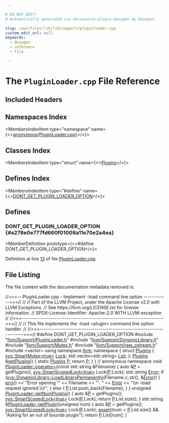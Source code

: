 ```yaml
---

# DO NOT EDIT!
# Automatically generated via docusaurus-plugin-doxygen by Doxygen.

slug: /api/files/lib/lib/support/pluginloader-cpp
custom_edit_url: null
keywords:
  - doxygen
  - reference
  - file

---
```





# The `PluginLoader.cpp` File Reference

<DoxygenPage pluginConfig={pluginConfig}>



## Included Headers

<IncludesList>
<IncludesListItem
  filePath="llvm/Support/PluginLoader.h"
  permalink="/docs/api/files/include/include/llvm/include/llvm/support/pluginloader-h"
  isLocal="true" />
<IncludesListItem
  filePath="llvm/Support/DynamicLibrary.h"
  permalink="/docs/api/files/include/include/llvm/include/llvm/support/dynamiclibrary-h"
  isLocal="true" />
<IncludesListItem
  filePath="llvm/Support/Mutex.h"
  permalink="/docs/api/files/include/include/llvm/include/llvm/support/mutex-h"
  isLocal="true" />
<IncludesListItem
  filePath="llvm/Support/raw_ostream.h"
  permalink="/docs/api/files/include/include/llvm/include/llvm/support/raw-ostream-h"
  isLocal="true" />
<IncludesListItem
  filePath="vector"
  permalink=""
  isLocal="false" />
</IncludesList>

## Namespaces Index

<MembersIndex>

<MembersIndexItem
  type="namespace"
  name={<><a href="/docs/api/namespaces/anonymous-pluginloader-cpp-">anonymous&#123;PluginLoader.cpp&#125;</a></>}>
</MembersIndexItem>

</MembersIndex>

## Classes Index

<MembersIndex>

<MembersIndexItem
  type="struct"
  name={<><a href="/docs/api/structs/anonymous-namespace-pluginloader-cpp-/plugins">Plugins</a></>}>
</MembersIndexItem>

</MembersIndex>

## Defines Index

<MembersIndex>

<MembersIndexItem
  type="#define"
  name={<><a href="#a278e0e777fd660f01008a11e70e2a4ea">DONT&#95;GET&#95;PLUGIN&#95;LOADER&#95;OPTION</a></>}>
</MembersIndexItem>

</MembersIndex>


<SectionDefinition>

## Defines

### DONT&#95;GET&#95;PLUGIN&#95;LOADER&#95;OPTION {#a278e0e777fd660f01008a11e70e2a4ea}

<MemberDefinition
  prototype={<>#define DONT&#95;GET&#95;PLUGIN&#95;LOADER&#95;OPTION</>}>

Definition at line <a href="#l00013">13</a> of file <a href="/docs/api/files/lib/lib/support/pluginloader-cpp">PluginLoader.cpp</a>.
</MemberDefinition>

</SectionDefinition>

## File Listing

The file content with the documentation metadata removed is:

<ProgramListing>

<Link id="l00001" /><CodeLine lineNumber="1"><Highlight kind="comment">//===-- PluginLoader.cpp - Implement -load command line option ------------===//</Highlight><Highlight kind="normal"></Highlight></CodeLine>
<Link id="l00002" /><CodeLine lineNumber="2"><Highlight kind="normal"></Highlight><Highlight kind="comment">//</Highlight><Highlight kind="normal"></Highlight></CodeLine>
<Link id="l00003" /><CodeLine lineNumber="3"><Highlight kind="normal"></Highlight><Highlight kind="comment">// Part of the LLVM Project, under the Apache License v2.0 with LLVM Exceptions.</Highlight><Highlight kind="normal"></Highlight></CodeLine>
<Link id="l00004" /><CodeLine lineNumber="4"><Highlight kind="normal"></Highlight><Highlight kind="comment">// See https://llvm.org/LICENSE.txt for license information.</Highlight><Highlight kind="normal"></Highlight></CodeLine>
<Link id="l00005" /><CodeLine lineNumber="5"><Highlight kind="normal"></Highlight><Highlight kind="comment">// SPDX-License-Identifier: Apache-2.0 WITH LLVM-exception</Highlight><Highlight kind="normal"></Highlight></CodeLine>
<Link id="l00006" /><CodeLine lineNumber="6"><Highlight kind="normal"></Highlight><Highlight kind="comment">//</Highlight><Highlight kind="normal"></Highlight></CodeLine>
<Link id="l00007" /><CodeLine lineNumber="7"><Highlight kind="normal"></Highlight><Highlight kind="comment">//===----------------------------------------------------------------------===//</Highlight><Highlight kind="normal"></Highlight></CodeLine>
<Link id="l00008" /><CodeLine lineNumber="8"><Highlight kind="normal"></Highlight><Highlight kind="comment">//</Highlight><Highlight kind="normal"></Highlight></CodeLine>
<Link id="l00009" /><CodeLine lineNumber="9"><Highlight kind="normal"></Highlight><Highlight kind="comment">// This file implements the -load &lt;plugin&gt; command line option handler.</Highlight><Highlight kind="normal"></Highlight></CodeLine>
<Link id="l00010" /><CodeLine lineNumber="10"><Highlight kind="normal"></Highlight><Highlight kind="comment">//</Highlight><Highlight kind="normal"></Highlight></CodeLine>
<Link id="l00011" /><CodeLine lineNumber="11"><Highlight kind="normal"></Highlight><Highlight kind="comment">//===----------------------------------------------------------------------===//</Highlight><Highlight kind="normal"></Highlight></CodeLine>
<Link id="l00012" /><CodeLine lineNumber="12"><Highlight kind="normal"></Highlight></CodeLine>
<Link id="l00013" /><CodeLine lineNumber="13" lineLink="#a278e0e777fd660f01008a11e70e2a4ea"><Highlight kind="normal"></Highlight><Highlight kind="preprocessor">#define DONT&#95;GET&#95;PLUGIN&#95;LOADER&#95;OPTION</Highlight><Highlight kind="normal"></Highlight></CodeLine>
<Link id="l00014" /><CodeLine lineNumber="14"><Highlight kind="normal"></Highlight><Highlight kind="preprocessor">#include &quot;<a href="/docs/api/files/include/include/llvm/include/llvm/support/pluginloader-h">llvm/Support/PluginLoader.h</a>&quot;</Highlight><Highlight kind="normal"></Highlight></CodeLine>
<Link id="l00015" /><CodeLine lineNumber="15"><Highlight kind="normal"></Highlight><Highlight kind="preprocessor">#include &quot;<a href="/docs/api/files/include/include/llvm/include/llvm/support/dynamiclibrary-h">llvm/Support/DynamicLibrary.h</a>&quot;</Highlight><Highlight kind="normal"></Highlight></CodeLine>
<Link id="l00016" /><CodeLine lineNumber="16"><Highlight kind="normal"></Highlight><Highlight kind="preprocessor">#include &quot;<a href="/docs/api/files/include/include/llvm/include/llvm/support/mutex-h">llvm/Support/Mutex.h</a>&quot;</Highlight><Highlight kind="normal"></Highlight></CodeLine>
<Link id="l00017" /><CodeLine lineNumber="17"><Highlight kind="normal"></Highlight><Highlight kind="preprocessor">#include &quot;<a href="/docs/api/files/include/include/llvm/include/llvm/support/raw-ostream-h">llvm/Support/raw&#95;ostream.h</a>&quot;</Highlight><Highlight kind="normal"></Highlight></CodeLine>
<Link id="l00018" /><CodeLine lineNumber="18"><Highlight kind="normal"></Highlight><Highlight kind="preprocessor">#include &lt;vector&gt;</Highlight><Highlight kind="normal"></Highlight></CodeLine>
<Link id="l00019" /><CodeLine lineNumber="19"><Highlight kind="normal"></Highlight><Highlight kind="keyword">using namespace </Highlight><Highlight kind="normal"><a href="/docs/api/namespaces/llvm">llvm</a>;</Highlight></CodeLine>
<Link id="l00020" /><CodeLine lineNumber="20"><Highlight kind="normal"></Highlight></CodeLine>
<Link id="l00021" /><CodeLine lineNumber="21" lineLink="/docs/api/namespaces/anonymous-pluginloader-cpp-"><Highlight kind="normal"></Highlight><Highlight kind="keyword">namespace </Highlight><Highlight kind="normal">&#123;</Highlight></CodeLine>
<Link id="l00022" /><CodeLine lineNumber="22"><Highlight kind="normal"></Highlight></CodeLine>
<Link id="l00023" /><CodeLine lineNumber="23" lineLink="/docs/api/structs/anonymous-namespace-pluginloader-cpp-/plugins"><Highlight kind="normal"></Highlight><Highlight kind="keyword">struct </Highlight><Highlight kind="normal"><a href="/docs/api/structs/anonymous-namespace-pluginloader-cpp-/plugins">Plugins</a> &#123;</Highlight></CodeLine>
<Link id="l00024" /><CodeLine lineNumber="24" lineLink="/docs/api/structs/anonymous-namespace-pluginloader-cpp-/plugins/#ae359aa1d1f9ef28cac69b691f6e4bfa6"><Highlight kind="normal">  <a href="/docs/api/classes/llvm/sys/smartmutex">sys::SmartMutex&lt;true&gt;</a> <a href="/docs/api/structs/anonymous-namespace-pluginloader-cpp-/plugins/#ae359aa1d1f9ef28cac69b691f6e4bfa6">Lock</a>;</Highlight></CodeLine>
<Link id="l00025" /><CodeLine lineNumber="25" lineLink="/docs/api/structs/anonymous-namespace-pluginloader-cpp-/plugins/#aa27df4f8a421f8442568d12c167d6bd9"><Highlight kind="normal">  std::vector&lt;std::string&gt; <a href="/docs/api/structs/anonymous-namespace-pluginloader-cpp-/plugins/#aa27df4f8a421f8442568d12c167d6bd9">List</a>;</Highlight></CodeLine>
<Link id="l00026" /><CodeLine lineNumber="26"><Highlight kind="normal">&#125;;</Highlight></CodeLine>
<Link id="l00027" /><CodeLine lineNumber="27"><Highlight kind="normal"></Highlight></CodeLine>
<Link id="l00028" /><CodeLine lineNumber="28" lineLink="/docs/api/namespaces/anonymous-pluginloader-cpp-/#a2546ab5b8a5b51274662d66fb73ef68f"><Highlight kind="normal"><a href="/docs/api/structs/anonymous-namespace-pluginloader-cpp-/plugins">Plugins</a> &amp;<a href="/docs/api/namespaces/anonymous-pluginloader-cpp-/#a2546ab5b8a5b51274662d66fb73ef68f">getPlugins</a>() &#123;</Highlight></CodeLine>
<Link id="l00029" /><CodeLine lineNumber="29"><Highlight kind="normal">  </Highlight><Highlight kind="keyword">static</Highlight><Highlight kind="normal"> <a href="/docs/api/structs/anonymous-namespace-pluginloader-cpp-/plugins">Plugins</a> <a href="/docs/api/files/lib/lib/option/option-cpp/#a04665169063c8ca1f2ea96c27fc7c2b2">P</a>;</Highlight></CodeLine>
<Link id="l00030" /><CodeLine lineNumber="30"><Highlight kind="normal">  </Highlight><Highlight kind="keywordflow">return</Highlight><Highlight kind="normal"> <a href="/docs/api/files/lib/lib/option/option-cpp/#a04665169063c8ca1f2ea96c27fc7c2b2">P</a>;</Highlight></CodeLine>
<Link id="l00031" /><CodeLine lineNumber="31"><Highlight kind="normal">&#125;</Highlight></CodeLine>
<Link id="l00032" /><CodeLine lineNumber="32"><Highlight kind="normal"></Highlight></CodeLine>
<Link id="l00033" /><CodeLine lineNumber="33"><Highlight kind="normal">&#125; </Highlight><Highlight kind="comment">// anonymous namespace</Highlight><Highlight kind="normal"></Highlight></CodeLine>
<Link id="l00034" /><CodeLine lineNumber="34"><Highlight kind="normal"></Highlight></CodeLine>
<Link id="l00035" /><CodeLine lineNumber="35" lineLink="/docs/api/structs/llvm/pluginloader/#ad128978e88e7b6b2c2c5ee07728c7cf3"><Highlight kind="normal"></Highlight><Highlight kind="keywordtype">void</Highlight><Highlight kind="normal"> <a href="/docs/api/structs/llvm/pluginloader/#ad128978e88e7b6b2c2c5ee07728c7cf3">PluginLoader::operator=</a>(</Highlight><Highlight kind="keyword">const</Highlight><Highlight kind="normal"> std::string &amp;Filename) &#123;</Highlight></CodeLine>
<Link id="l00036" /><CodeLine lineNumber="36"><Highlight kind="normal">  </Highlight><Highlight kind="keyword">auto</Highlight><Highlight kind="normal"> &amp;<a href="/docs/api/files/lib/lib/option/option-cpp/#a04665169063c8ca1f2ea96c27fc7c2b2">P</a> = getPlugins();</Highlight></CodeLine>
<Link id="l00037" /><CodeLine lineNumber="37"><Highlight kind="normal">  <a href="/docs/api/namespaces/llvm/sys/#a1094ec958353ee43bd8ffd18187b1160">sys::SmartScopedLock&lt;true&gt;</a> Lock(<a href="/docs/api/files/lib/lib/option/option-cpp/#a04665169063c8ca1f2ea96c27fc7c2b2">P</a>.Lock);</Highlight></CodeLine>
<Link id="l00038" /><CodeLine lineNumber="38"><Highlight kind="normal">  std::string <a href="/docs/api/classes/llvm/error">Error</a>;</Highlight></CodeLine>
<Link id="l00039" /><CodeLine lineNumber="39"><Highlight kind="normal">  </Highlight><Highlight kind="keywordflow">if</Highlight><Highlight kind="normal"> (<a href="/docs/api/classes/llvm/sys/dynamiclibrary/#a53d32d3b3baefdec31d3d94b0586d437">sys::DynamicLibrary::LoadLibraryPermanently</a>(Filename.c&#95;str(), &amp;<a href="/docs/api/classes/llvm/error">Error</a>)) &#123;</Highlight></CodeLine>
<Link id="l00040" /><CodeLine lineNumber="40"><Highlight kind="normal">    <a href="/docs/api/namespaces/llvm/#a9a7b5c68c90f85baaedaa854cc5002cc">errs</a>() &lt;&lt; </Highlight><Highlight kind="stringliteral">&quot;Error opening &#39;&quot;</Highlight><Highlight kind="normal"> &lt;&lt; Filename &lt;&lt; </Highlight><Highlight kind="stringliteral">&quot;&#39;: &quot;</Highlight><Highlight kind="normal"> &lt;&lt; <a href="/docs/api/classes/llvm/error">Error</a></Highlight></CodeLine>
<Link id="l00041" /><CodeLine lineNumber="41"><Highlight kind="normal">           &lt;&lt; </Highlight><Highlight kind="stringliteral">&quot;\\n  -load request ignored.\\n&quot;</Highlight><Highlight kind="normal">;</Highlight></CodeLine>
<Link id="l00042" /><CodeLine lineNumber="42"><Highlight kind="normal">  &#125; </Highlight><Highlight kind="keywordflow">else</Highlight><Highlight kind="normal"> &#123;</Highlight></CodeLine>
<Link id="l00043" /><CodeLine lineNumber="43"><Highlight kind="normal">    <a href="/docs/api/files/lib/lib/option/option-cpp/#a04665169063c8ca1f2ea96c27fc7c2b2">P</a>.List.push&#95;back(Filename);</Highlight></CodeLine>
<Link id="l00044" /><CodeLine lineNumber="44"><Highlight kind="normal">  &#125;</Highlight></CodeLine>
<Link id="l00045" /><CodeLine lineNumber="45"><Highlight kind="normal">&#125;</Highlight></CodeLine>
<Link id="l00046" /><CodeLine lineNumber="46"><Highlight kind="normal"></Highlight></CodeLine>
<Link id="l00047" /><CodeLine lineNumber="47" lineLink="/docs/api/structs/llvm/pluginloader/#ab686a7d8ac6ada8d906e4fde2f36644c"><Highlight kind="normal"></Highlight><Highlight kind="keywordtype">unsigned</Highlight><Highlight kind="normal"> <a href="/docs/api/structs/llvm/pluginloader/#ab686a7d8ac6ada8d906e4fde2f36644c">PluginLoader::getNumPlugins</a>() &#123;</Highlight></CodeLine>
<Link id="l00048" /><CodeLine lineNumber="48"><Highlight kind="normal">  </Highlight><Highlight kind="keyword">auto</Highlight><Highlight kind="normal"> &amp;<a href="/docs/api/files/lib/lib/option/option-cpp/#a04665169063c8ca1f2ea96c27fc7c2b2">P</a> = getPlugins();</Highlight></CodeLine>
<Link id="l00049" /><CodeLine lineNumber="49"><Highlight kind="normal">  <a href="/docs/api/namespaces/llvm/sys/#a1094ec958353ee43bd8ffd18187b1160">sys::SmartScopedLock&lt;true&gt;</a> Lock(<a href="/docs/api/files/lib/lib/option/option-cpp/#a04665169063c8ca1f2ea96c27fc7c2b2">P</a>.Lock);</Highlight></CodeLine>
<Link id="l00050" /><CodeLine lineNumber="50"><Highlight kind="normal">  </Highlight><Highlight kind="keywordflow">return</Highlight><Highlight kind="normal"> <a href="/docs/api/files/lib/lib/option/option-cpp/#a04665169063c8ca1f2ea96c27fc7c2b2">P</a>.List.size();</Highlight></CodeLine>
<Link id="l00051" /><CodeLine lineNumber="51"><Highlight kind="normal">&#125;</Highlight></CodeLine>
<Link id="l00052" /><CodeLine lineNumber="52"><Highlight kind="normal"></Highlight></CodeLine>
<Link id="l00053" /><CodeLine lineNumber="53" lineLink="/docs/api/structs/llvm/pluginloader/#a3753f43e0405ab852c573e23f2fcb21d"><Highlight kind="normal">std::string &amp;<a href="/docs/api/structs/llvm/pluginloader/#a3753f43e0405ab852c573e23f2fcb21d">PluginLoader::getPlugin</a>(</Highlight><Highlight kind="keywordtype">unsigned</Highlight><Highlight kind="normal"> num) &#123;</Highlight></CodeLine>
<Link id="l00054" /><CodeLine lineNumber="54"><Highlight kind="normal">  </Highlight><Highlight kind="keyword">auto</Highlight><Highlight kind="normal"> &amp;<a href="/docs/api/files/lib/lib/option/option-cpp/#a04665169063c8ca1f2ea96c27fc7c2b2">P</a> = getPlugins();</Highlight></CodeLine>
<Link id="l00055" /><CodeLine lineNumber="55"><Highlight kind="normal">  <a href="/docs/api/namespaces/llvm/sys/#a1094ec958353ee43bd8ffd18187b1160">sys::SmartScopedLock&lt;true&gt;</a> Lock(<a href="/docs/api/files/lib/lib/option/option-cpp/#a04665169063c8ca1f2ea96c27fc7c2b2">P</a>.Lock);</Highlight></CodeLine>
<Link id="l00056" /><CodeLine lineNumber="56"><Highlight kind="normal">  <a href="/docs/api/files/lib/lib/target/lib/target/amdgpu/silowercontrolflow-cpp/#a4868c5d81c5ccc98c47aeab6244346a0">assert</a>(num &lt; <a href="/docs/api/files/lib/lib/option/option-cpp/#a04665169063c8ca1f2ea96c27fc7c2b2">P</a>.List.size() &amp;&amp; </Highlight><Highlight kind="stringliteral">&quot;Asking for an out of bounds plugin&quot;</Highlight><Highlight kind="normal">);</Highlight></CodeLine>
<Link id="l00057" /><CodeLine lineNumber="57"><Highlight kind="normal">  </Highlight><Highlight kind="keywordflow">return</Highlight><Highlight kind="normal"> <a href="/docs/api/files/lib/lib/option/option-cpp/#a04665169063c8ca1f2ea96c27fc7c2b2">P</a>.List&#91;num&#93;;</Highlight></CodeLine>
<Link id="l00058" /><CodeLine lineNumber="58"><Highlight kind="normal">&#125;</Highlight></CodeLine>

</ProgramListing>


</DoxygenPage>

